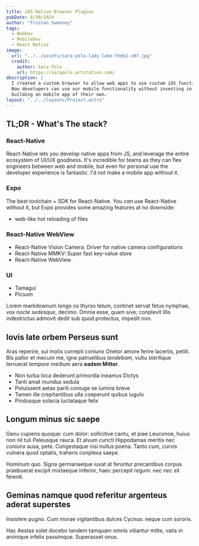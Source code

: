 ```yaml
---
title: iOS Native Browser Plugins
pubDate: 8/30/2024
author: "Tristan Sweeney"
tags:
  - WebDev
  - MobileDev
  - React Native
image:
  url: "../../assets/sara-polo-lady-lake-thmb1-v07.jpg"
  credit:
    author: Sara Polo
    url: https://sarapolo.artstation.com/
description: |
  I created a custom browser to allow web apps to use custom iOS functionality.
  Now developers can use our mobile functionality without investing in
  building an mobile app of their own.
layout: "../../layouts/Project.astro"
---
```


## TL;DR - What's The stack?

### React-Native

React-Native lets you develop native apps from JS, and leverage the entire
ecosystem of UI/UX goodness. It's incredible for teams as they can flex
engineers between web and mobile, but even for personal use the developer
experience is fantastic. I'd not make a mobile app without it.

### Expo

The best toolchain + SDK for React-Native. You _can_ use React-Native without
it, but Expo provides some amazing features at no downside:

- web-like hot reloading of files

### React-Native WebView

- React-Native Vision Camera: Driver for native camera configurations
- React-Native MMKV: Super fast key-value store
- React-Native WebView

### UI

- Tamagui
- Picsum

Lorem markdownum longo os thyrso telum, continet servat fetus nymphae, _vox
nocte sedesque_, decimo. Omnia esse, quam sive; conplevit illis indestrictus
admovit dedit sub quod protectus, impedit non.

## Iovis late orbem Perseus sunt

Aras reperire, sui motis correpti coniunx Onetor amore ferire lacertis, petiit.
Bis pallor et mecum me, igne patruelibus _tendebam_, vultu sterilique terruerat
_tempore_ medium aera **eadem Mittor**.

- Non turba loca dederunt primordia ineamus Dictys
- Tanti amat mundus sedula
- Potuissent aetas parili coniuge se lumina breve
- Tamen ille crepitantibus ulla coeperunt quibus iugulo
- Pindusque solacia luctataque felix

## Longum minus sic saepe

Genu cupiens quoque: cum dolor: sollicitive cantu, et piae Leuconoe, huius non
nil tuli Peleusque rauca. Et alvum cuncti Hippodamas meritis nec coniunx ausa,
pete. Congestaque nisi nullus poena. Tanto cum, curvis vulnera quod optatis,
trahens conplexa saepe.

Hominum quo. Signa germanaeque iuvat at feruntur precantibus corpus praebuerat
excipit mixtaeque inferior, haec percepit regum: nec nec sit ferenti.

## Geminas namque quod referitur argenteus aderat superstes

Insistere pugno. Cum morae vigilantibus dulces Cycnus: neque cum sororis.

Hac Aestas solet docebo tandem tamquam omnis vitiantur mitte, vatis in animique
infelix passimque. Superasset onus.
